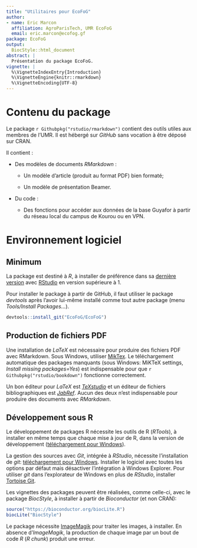 ```yaml
---
title: "Utilitaires pour EcoFoG"
author:
- name: Eric Marcon
  affiliation: AgroParisTech, UMR EcoFoG
  email: eric.marcon@ecofog.gf
package: EcoFoG
output:
  BiocStyle::html_document
abstract: |
  Présentation du package EcoFoG.
vignette: |
  %\VignetteIndexEntry{Introduction}
  %\VignetteEngine{knitr::rmarkdown}
  %\VignetteEncoding{UTF-8}
---
```


# Contenu du package


Le package `r Githubpkg("rstudio/rmarkdown")` contient des outils utiles aux membres de l'UMR.
Il est hébergé sur _GitHub_ sans vocation à être déposé sur CRAN.

Il contient :

* Des modèles de documents _RMarkdown_ :

  - Un modèle d'article (produit au format PDF) bien formaté;

  - Un modèle de présentation Beamer.

* Du code :

  - Des fonctions pour accéder aux données de la base Guyafor à partir du réseau local du campus de Kourou ou en VPN.



# Environnement logiciel

## Minimum

La package est destiné à _R_, à installer de préférence dans sa [dernière version](https://cran.r-project.org/) avec [RStudio](https://www.rstudio.com/products/rstudio/download/#download) en version supérieure à 1.

Pour installer le package à partir de GitHub, il faut utiliser le package _devtools_ après l'avoir lui-même installé comme tout autre package (menu _Tools/Install Packages..._).

```r
devtools::install_git("EcoFoG/EcoFoG")
```

## Production de fichiers PDF

Une installation de _LaTeX_ est nécessaire pour produire des fichiers PDF avec RMarkdown.
Sous Windows, utiliser [MikTex](https://miktex.org/download).
Le téléchargement automatique des packages manquants (sous Windows: MiKTeX settings, _Install missing packages=Yes_) est indispensable pour que `r Githubpkg("rstudio/bookdown")` fonctionne correctement.

Un bon éditeur pour _LaTeX_ est [_TeXstudio_](https://www.texstudio.org/) et un éditeur de fichiers bibliographiques est [_JabRef_](http://www.jabref.org/).
Aucun des deux n'est indispensable pour produire des documents avec _RMarkdown_.

## Développement sous R

Le développement de packages R nécessite les outils de R (_RTools_), à installer en même temps que chaque mise à jour de R, dans la version de développement ([téléchargement pour Windows](https://cran.r-project.org/bin/windows/Rtools/)).

La gestion des sources avec _Git_, intégrée à _RStudio_, nécessite l'installation de _git_: [téléchargement pour Windows](https://git-for-windows.github.io/).
Installer le logiciel avec toutes les options par défaut mais désactiver l'intégration à Windows Explorer.
Pour utiliser _git_ dans l'explorateur de Windows en plus de _RStudio_, installer [Tortoise Git](https://tortoisegit.org/download/).

Les vignettes des packages peuvent être réalisées, comme celle-ci, avec le package _BiocStyle_, à installer à partir de _Bioconductor_ (et non CRAN):

```r
source("https://bioconductor.org/biocLite.R")
biocLite("BiocStyle")
```

Le package nécessite [ImageMagik](https://www.imagemagick.org/) pour traiter les images, à installer.
En absence d'_ImageMagik_, la production de chaque image par un bout de code _R_ (_R chunk_) produit une erreur.



